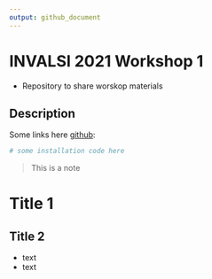 ```yaml
---
output: github_document
---
```


# INVALSI 2021 Workshop 1

- Repository to share worskop materials


## Description

Some links here [github](https://github.com/dacarras/invalsi_w1):

``` r
# some installation code here
```

>This is a note

# Title 1

## Title 2

- text
- text


